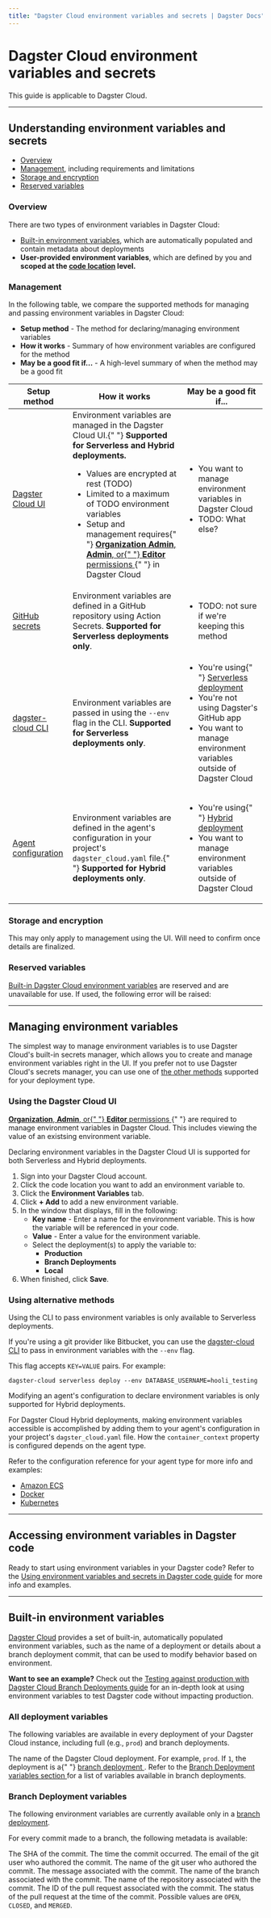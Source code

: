 ```yaml
---
title: "Dagster Cloud environment variables and secrets | Dagster Docs"
---
```


# Dagster Cloud environment variables and secrets

<Note>This guide is applicable to Dagster Cloud.</Note>

<EnvironmentVariablesIntro />

---

## Understanding environment variables and secrets

- [Overview](#overview)
- [Management](#management), including requirements and limitations
- [Storage and encryption](#storage-and-encryption)
- [Reserved variables](#reserved-variables)

### Overview

There are two types of environment variables in Dagster Cloud:

- [Built-in environment variables](#built-in-environment-variables), which are automatically populated and contain metadata about deployments
- **User-provided environment variables**, which are defined by you and **scoped at the [code location](/dagster-cloud/developing-testing/code-locations) level.**

### Management

In the following table, we compare the supported methods for managing and passing environment variables in Dagster Cloud:

- **Setup method** - The method for declaring/managing environment variables
- **How it works** - Summary of how environment variables are configured for the method
- **May be a good fit if...** - A high-level summary of when the method may be a good fit

<table
  className="table"
  style={{
    width: "100%",
  }}
>
  <thead>
    <tr>
      <th
        style={{
          width: "15%",
        }}
      >
        Setup method
      </th>
      <th
        style={{
          width: "40%",
        }}
      >
        How it works
      </th>
      <th>May be a good fit if...</th>
    </tr>
  </thead>
  <tbody>
    <tr>
      <td>
        <a href="/dagster-cloud/developing-testing/environment-variables/managing-environment-variables-in-dagit">
          Dagster Cloud UI
        </a>
      </td>
      <td>
        Environment variables are managed in the Dagster Cloud UI.{" "}
        <strong>Supported for Serverless and Hybrid deployments.</strong>
        <ul>
          <li>Values are encrypted at rest (TODO)</li>
          <li>Limited to a maximum of TODO environment variables</li>
          <li>
            Setup and management requires{" "}
            <a href="/dagster-cloud/account/managing-users">
              <strong>Organization Admin</strong>, <strong>Admin</strong>, or{" "}
              <strong>Editor</strong> permissions
            </a>{" "}
            in Dagster Cloud
          </li>
        </ul>
      </td>
      <td>
        <ul
          style={{
            marginTop: "0px",
          }}
        >
          <li
            style={{
              marginTop: "0px",
            }}
          >
            You want to manage environment variables in Dagster Cloud
          </li>
          <li>TODO: What else?</li>
        </ul>
      </td>
    </tr>
    <tr>
      <td>
        <a href="/dagster-cloud/developing-testing/environment-variables/setup-for-serverless-deployments#configuring-environment-variables-in-github">
          GitHub secrets
        </a>
      </td>
      <td>
        Environment variables are defined in a GitHub repository using Action
        Secrets. <strong>Supported for Serverless deployments only</strong>.
      </td>
      <td>
        <ul
          style={{
            marginTop: "0px",
          }}
        >
          <li
            style={{
              marginTop: "0px",
            }}
          >
            TODO: not sure if we're keeping this method
          </li>
        </ul>
      </td>
    </tr>
    <tr>
      <td>
        <a href="/dagster-cloud/developing-testing/environment-variables/setup-for-serverless-deployments#passing-environment-variables-using-the-dagster-cloud-cli">
          dagster-cloud CLI
        </a>
      </td>
      <td>
        Environment variables are passed in using the <code>--env</code> flag in
        the CLI. <strong>Supported for Serverless deployments only</strong>.
      </td>
      <td>
        <ul
          style={{
            marginTop: "0px",
          }}
        >
          <li
            style={{
              marginTop: "0px",
            }}
          >
            You're using{" "}
            <a href="/dagster-cloud/deployment/serverless">
              Serverless deployment
            </a>
          </li>
          <li>You're not using Dagster's GitHub app</li>
          <li>
            You want to manage environment variables outside of Dagster Cloud
          </li>
        </ul>
      </td>
    </tr>
    <tr>
      <td>
        <a href="/dagster-cloud/developing-testing/environment-variables/setup-for-hybrid-deployments">
          Agent configuration
        </a>
      </td>
      <td>
        Environment variables are defined in the agent's configuration in your
        project's <code>dagster_cloud.yaml</code> file.{" "}
        <strong>Supported for Hybrid deployments only</strong>.
      </td>
      <td>
        <ul
          style={{
            marginTop: "0px",
          }}
        >
          <li
            style={{
              marginTop: "0px",
            }}
          >
            You're using{" "}
            <a href="/dagster-cloud/deployment/hybrid">Hybrid deployment</a>
          </li>
          <li>
            You want to manage environment variables outside of Dagster Cloud
          </li>
        </ul>
      </td>
    </tr>
  </tbody>
</table>

### Storage and encryption

This may only apply to management using the UI. Will need to confirm once details are finalized.

<TODO></TODO>

### Reserved variables

[Built-in Dagster Cloud environment variables](#built-in-environment-variables) are reserved and are unavailable for use. If used, the following error will be raised: <TODO></TODO>

---

## Managing environment variables

The simplest way to manage environment variables is to use Dagster Cloud's built-in secrets manager, which allows you to create and manage environment variables right in the UI. If you prefer not to use Dagster Cloud's secrets manager, you can use one of [the other methods](#using-alternative-methods) supported for your deployment type.

### Using the Dagster Cloud UI

<Note>
  <a href="/dagster-cloud/account/managing-users">
    <strong>Organization</strong>, <strong>Admin</strong>, or{" "}
    <strong>Editor</strong> permissions
  </a>{" "}
  are required to manage environment variables in Dagster Cloud. This includes
  viewing the value of an existsing environment variable.
</Note>

Declaring environment variables in the Dagster Cloud UI is supported for both Serverless and Hybrid deployments.

1. Sign into your Dagster Cloud account.
2. Click the code location you want to add an environment variable to.
3. Click the **Environment Variables** tab.
4. Click **+ Add** to add a new environment variable.
5. In the window that displays, fill in the following:
   - **Key name** - Enter a name for the environment variable. This is how the variable will be referenced in your code.
   - **Value** - Enter a value for the environment variable.
   - Select the deployment(s) to apply the variable to:
     - **Production**
     - **Branch Deployments**
     - **Local**
6. When finished, click **Save**.

### Using alternative methods

<TabGroup>
  <TabItem name="dagster-cloud CLI (Serverless)">
    <Note>Using the CLI to pass environment variables is only available to Serverless deployments.</Note>
<p>If you're using a git provider like Bitbucket, you can use the <a href="/dagster-cloud/developing-testing/dagster-cloud-cli">dagster-cloud CLI</a> to pass in environment variables with the <code>--env</code> flag.</p>

<p>
  This flag accepts <code>KEY=VALUE</code> pairs. For example:
</p>

```shell
dagster-cloud serverless deploy --env DATABASE_USERNAME=hooli_testing
```

  </TabItem>
  <TabItem name="Agent configuration (Hybrid)">
    <Note>Modifying an agent's configuration to declare environment variables is only supported for Hybrid deployments.</Note>
    <p>
      For Dagster Cloud Hybrid deployments, making environment variables accessible is accomplished by adding them to your agent's configuration in your project's <code>dagster_cloud.yaml</code> file. How the <code>container_context</code> property is configured depends on the agent type.
    </p>
    <p>
      Refer to the configuration reference for your agent type for more info and examples:
    </p>
    <ul>
      <li><a href="/dagster-cloud/deployment/agents/amazon-ecs/configuration-reference#environment-variables-and-secrets">Amazon ECS</a></li>
      <li><a href="/dagster-cloud/deployment/agents/docker/configuration-reference#environment-variables-and-secrets">Docker</a></li>
      <li><a href="/dagster-cloud/deployment/agents/kubernetes/configuration-reference#environment-variables-and-secrets">Kubernetes</a></li>
    </ul>
  </TabItem>
</TabGroup>

---

## Accessing environment variables in Dagster code

Ready to start using environment variables in your Dagster code? Refer to the [Using environment variables and secrets in Dagster code guide](/guides/dagster/using-environment-variables-and-secrets) for more info and examples.

---

## Built-in environment variables

[Dagster Cloud](/dagster-cloud) provides a set of built-in, automatically populated environment variables, such as the name of a deployment or details about a branch deployment commit, that can be used to modify behavior based on environment.

**Want to see an example?** Check out the [Testing against production with Dagster Cloud Branch Deployments guide](/guides/dagster/branch_deployments) for an in-depth look at using environment variables to test Dagster code without impacting production.

### All deployment variables

The following variables are available in every deployment of your Dagster Cloud instance, including full (e.g., `prod`) and branch deployments.

<ReferenceTable>
  <ReferenceTableItem propertyName="DAGSTER_CLOUD_DEPLOYMENT_NAME">
    The name of the Dagster Cloud deployment. For example, <code>prod</code>.
  </ReferenceTableItem>
  <ReferenceTableItem propertyName="DAGSTER_CLOUD_IS_BRANCH_DEPLOYMENT">
    If <code>1</code>, the deployment is a{" "}
    <a href="/dagster-cloud/developing-testing/branch-deployments">
      branch deployment
    </a>
    . Refer to the <a href="#branch-deployment-variables">
      Branch Deployment variables section
    </a> for a list of variables available in branch deployments.
  </ReferenceTableItem>
</ReferenceTable>

### Branch Deployment variables

The following environment variables are currently available only in a [branch deployment](/dagster-cloud/developing-testing/branch-deployments).

For every commit made to a branch, the following metadata is available:

<ReferenceTable>
  <ReferenceTableItem propertyName="DAGSTER_CLOUD_GIT_SHA">
    The SHA of the commit.
  </ReferenceTableItem>
  <ReferenceTableItem propertyName="DAGSTER_CLOUD_GIT_TIMESTAMP">
    The time the commit occurred.
  </ReferenceTableItem>
  <ReferenceTableItem propertyName="DAGSTER_CLOUD_GIT_AUTHOR_EMAIL">
    The email of the git user who authored the commit.
  </ReferenceTableItem>
  <ReferenceTableItem propertyName="DAGSTER_CLOUD_GIT_AUTHOR_NAME">
    The name of the git user who authored the commit.
  </ReferenceTableItem>
  <ReferenceTableItem propertyName="DAGSTER_CLOUD_GIT_MESSAGE">
    The message associated with the commit.
  </ReferenceTableItem>
  <ReferenceTableItem propertyName="DAGSTER_CLOUD_GIT_BRANCH">
    The name of the branch associated with the commit.
  </ReferenceTableItem>
  <ReferenceTableItem propertyName="DAGSTER_CLOUD_GIT_REPO">
    The name of the repository associated with the commit.
  </ReferenceTableItem>
  <ReferenceTableItem propertyName="DAGSTER_CLOUD_PULL_REQUEST_ID">
    The ID of the pull request associated with the commit.
  </ReferenceTableItem>
  <ReferenceTableItem propertyName="DAGSTER_CLOUD_PULL_REQUEST_STATUS">
    The status of the pull request at the time of the commit. Possible values
    are <code>OPEN</code>, <code>CLOSED</code>, and <code>MERGED</code>.
  </ReferenceTableItem>
</ReferenceTable>

